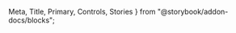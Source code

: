   Meta,
  Title,
  Primary,
  Controls,
  Stories
} from "@storybook/addon-docs/blocks";


<Meta of={DataTableStories} />

<Title />

<Primary />

## Usage

### Sorting

An array of objects, where each object defines the column key and the sorting order.

```js
[{ key: "calories", order: "asc" }]
```

### Column Search

Enables column specific searching, where the header's **searchable property** is true.

```js
{ key: "calories", title: "Calories", searchable: true }
```

### Column Alignment

Aligns table column based on each header's **align property**, defaulting to left alignment if unspecified.

```js
{ key: "calories", title: "Calories", align: "right" }
```

### Column Width

Sets the width of the table column based on each header's **width property**, defaulting to auto if unspecified.

```js
{ key: "calories", title: "Calories", width: 200 }
```

### Row Styling

Applies bold styling to rows where the item's **bold property** is true.

```js
{ name: "Artichoke", calories: 47, fat: 0.2, carbs: 10.5, protein: 3.3, iron: 1.3, bold: true }
```

### Clickable Rows

Enables row click functionality by listening to the **click:row** event.

```html
<wra-data-table :headers="headers" :items="items" @click:row="handleRowClick" />
```

```js
methods: {
  handleRowClick(row) {
    console.log("Row clicked:", row);
  }
}
```

### Slots

`caption` the caption text displayed above the table.

`headers` the array of header definitions for the table columns - each header should be an object with at least a `key` and `title` property.

<Controls />

<Stories />
